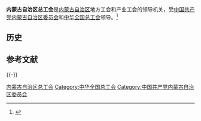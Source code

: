 {{Infobox PRCG
|机构名称 = 内蒙古自治区总工会
|color    = #014099
|标志1    =
|届数     =
|任期始   = 
|任期终   =
|职位1    = 主席
|人员1    = 
|职位2    = 副主席
|人员2    =
|人数2    = 
|职位3    =
|人员3    =
|组织法规 =
|上级机构 = [[中华全国总工会|中华全国总工会]]
|机构类型 = [[人民团体|人民团体]]
|行政级别 = 正地厅级
|中共上级 = [[中国共产党内蒙古自治区委员会|中国共产党内蒙古自治区委员会]]
|中共本级 = 中国共产党内蒙古自治区总工会党组
|场所1    = 
|地址1    = 
|邮编1    = 
|电话1    =
|时期1    =
|机构1    =
|官网1    = 
}}

'''内蒙古自治区总工会'''是[[内蒙古自治区|内蒙古自治区]]地方工会和产业工会的领导机关，受[[中国共产党内蒙古自治区委员会|中国共产党内蒙古自治区委员会]]和[[中华全国总工会|中华全国总工会]]领导。<ref>{{cite journal |url = https://kns.cnki.net/KCMS/detail/detail.aspx?dbcode=CJFQ&dbname=CJFDLAST2016&filename=MGRD201604028&uid=WEEvREcwSlJHSldSdmVqM1BLUWdMQ2w3cnBKUWw5ZGNGcjZnME1tMTlLYz0=$9A4hF_YAuvQ5obgVAqNKPCYcEjKensW4IQMovwHtwkF4VYPoHbKxJw!!&v=Mjg0NjlEaDFUM3FUcldNMUZyQ1VSN3FmYitSdUZDcmtWcjdKS0NyWmFyRzRIOWZNcTQ5SGJJUjhlWDFMdXhZUzc= |title=内蒙古自治区总工会 |author=|year=2016|issue=04|issn=1674-2680|journal=内蒙古人大 }}</ref>

== 历史 ==

== 参考文献 ==
{{Reflist}}

{{-}}
{{中华人民共和国各省级行政区|总工会}}

[[Category:内蒙古自治区总工会|]]
[[Category:中华全国总工会|Category:中华全国总工会]]
[[Category:中国共产党内蒙古自治区委员会|Category:中国共产党内蒙古自治区委员会]]